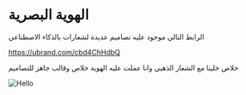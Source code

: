 # الهوية البصرية

الرابط التالي موجود عليه تصاميم عديدة لشعارات بالذكاء الاصطناعي

https://ubrand.com/cbd4ChHdbQ

خلاص خلينا مع الشعار الذهبي وانا عملت عليه الهوية خلاص وقالب جاهز للتصاميم



<Image src="/imgs/Standard template for social media posts.png" alt="Hello" width={500} height={500} />


